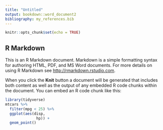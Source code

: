```yaml
---
title: "Untitled"
output: bookdown::word_document2
bibliography: my_references.bib
---
```


```r
knitr::opts_chunk$set(echo = TRUE)
```

## R Markdown

This is an R Markdown document. Markdown is a simple formatting syntax for authoring HTML, PDF, and MS Word documents. For more details on using R Markdown see <http://rmarkdown.rstudio.com>.

When you click the **Knit** button a document will be generated that includes both content as well as the output of any embedded R code chunks within the document. You can embed an R code chunk like this:

```r
library(tidyverse)
mtcars %>% 
  filter(mpg < 25) %>% 
  ggplot(aes(disp, 
              hp)) +
  geom_point()
```

